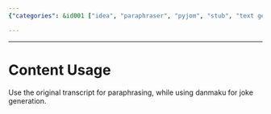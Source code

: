 ```yaml
---
{"categories": &id001 ["idea", "paraphraser", "pyjom", "stub", "text generation"], "category": "Paraphrasing", "date": "2023-12-22 23:52:59", "description": "In this text, you will learn how to leverage the original transcript and danmaku for paraphrasing purposes and generating jokes. You'll discover useful techniques and strategies that will help improve your ability to create engaging and humorous content.", "tags": *id001, "title": "Content Usage"}

---
```


------

# Content Usage

Use the original transcript for paraphrasing, while using danmaku for joke generation.

